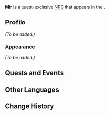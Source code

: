 {{Meta
|missing_NPC_profile  = yes
}}
{{Character Infobox
|type             = Quest NPC
|image            = NPC Mir.png
|region           = Sumeru
|location         = Sumeru
|affiliation      = Vahumana
|title            = 

|ancestry         = <!-- Clan/family -->
|father           = 
|mother           = 
|spouse           = 
|sibling          = 
|child            = 
|relative         = 

|voiceEN          = 
|voiceCN          = 
|voiceJP          = 
|dialoguereward   = 
}}
'''Mir''' is a quest-exclusive [[NPC]] that appears in the {{Quest|Jnagarbha Day}}.
<!--
==Location==
{{subst:#tag:gallery|
NPC Location {{subst:PAGENAME}}.png{{subst:!}}{{subst:PAGENAME}}'s location
NPC Location {{subst:PAGENAME}} Context.png{{subst:!}}Additional context
|captionalign=center
}}
-->
==Profile==
<!--Detailed story/lore information goes here.-->
''(To be added.)''

===Appearance===
<!--Keep appearance section short and concise. Limit to 2 paragraphs with 3-4 sentences each.-->
''(To be added.)''

==Quests and Events==
{{Quests and Events}}
<!--
==Idle Quotes==
{{Dialogue Start}}
: {{DIcon|Idle}} {{Tx}}
:: {{A|VO {{subst:PAGENAME}} 01.ogg}} "{{Tx}}"
{{Dialogue End}}

==Dialogue==
{{Dialogue Start}}
:'''{{subst:PAGENAME}}:'''
:{{DIcon}}
{{Dialogue End}}
<!--
==Event Dialogue==
===Event Name===
{{Dialogue Start}}
:'''{{subst:PAGENAME}}:'''
{{Dialogue End}}

==Trivia==
* 
-->
==Other Languages==
{{Other Languages
|default_hidden = 1
|en      = Mir
|zhs     = 米尔
|zhs_rm  = Mǐ'ěr
|zht     = 米爾
|zht_rm  = Mǐ'ěr
|ja      = ミル
|ja_rm   = Miru
|ko      = 미르
|es      = Mir
|fr      = Mir
|ru      = Мир
|th      = Mir
|vi      = Mir
|de      = Mir
|id      = Mir
|pt      = Mir
|tr      = Mir
|it      = Mir
}}

==Change History==
{{Change History|3.2}}
<!--
==References==
{{Reflist}}
-->